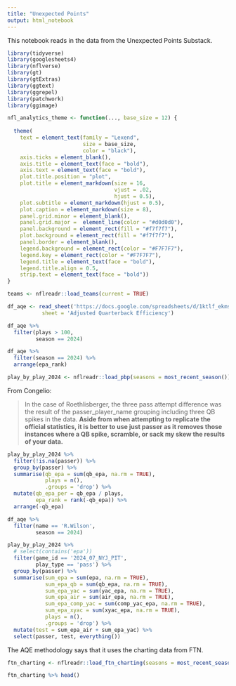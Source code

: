 ```yaml
---
title: "Unexpected Points"
output: html_notebook
---
```


This notebook reads in the data from the Unexpected Points Substack.

```r
library(tidyverse)
library(googlesheets4)
library(nflverse)
library(gt)
library(gtExtras)
library(ggtext)
library(ggrepel)
library(patchwork)
library(ggimage)
```

```r
nfl_analytics_theme <- function(..., base_size = 12) {
  
  theme(
    text = element_text(family = "Lexend",
                        size = base_size,
                        color = "black"),
    axis.ticks = element_blank(),
    axis.title = element_text(face = "bold"),
    axis.text = element_text(face = "bold"),
    plot.title.position = "plot",
    plot.title = element_markdown(size = 16,
                                  vjust = .02,
                                  hjust = 0.5),
    plot.subtitle = element_markdown(hjust = 0.5),
    plot.caption = element_markdown(size = 8),
    panel.grid.minor = element_blank(),
    panel.grid.major =  element_line(color = "#d0d0d0"),
    panel.background = element_rect(fill = "#f7f7f7"),
    plot.background = element_rect(fill = "#f7f7f7"),
    panel.border = element_blank(),
    legend.background = element_rect(color = "#F7F7F7"),
    legend.key = element_rect(color = "#F7F7F7"),
    legend.title = element_text(face = "bold"),
    legend.title.align = 0.5,
    strip.text = element_text(face = "bold"))
}
```

```r
teams <- nflreadr::load_teams(current = TRUE)
```

```r
df_aqe <- read_sheet('https://docs.google.com/spreadsheets/d/1ktlf_ekms7aI6r0tF_HeX0zaxps-bHWYsgglUReC558/edit?gid=1212845642#gid=1212845642',
           sheet = 'Adjusted Quarterback Efficiency')

df_aqe %>% 
  filter(plays > 100,
         season == 2024)
```

```r
df_aqe %>% 
  filter(season == 2024) %>% 
  arrange(epa_rank)
```

```r
play_by_play_2024 <- nflreadr::load_pbp(seasons = most_recent_season())
```

From Congelio:

> In the case of Roethlisberger, the three pass attempt difference was the result of the passer_player_name grouping including three QB spikes in the data. **Aside from when attempting to replicate the official statistics, it is better to use just passer as it removes those instances where a QB spike, scramble, or sack my skew the results of your data.**

```r
play_by_play_2024 %>% 
  filter(!is.na(passer)) %>% 
  group_by(passer) %>% 
  summarise(qb_epa = sum(qb_epa, na.rm = TRUE),
            plays = n(),
            .groups = 'drop') %>% 
  mutate(qb_epa_per = qb_epa / plays,
         epa_rank = rank(-qb_epa)) %>% 
  arrange(-qb_epa)
```



```r
df_aqe %>% 
  filter(name == 'R.Wilson',
         season == 2024)
```

```r
play_by_play_2024 %>% 
  # select(contains('epa'))
  filter(game_id == '2024_07_NYJ_PIT',
         play_type == 'pass') %>% 
  group_by(passer) %>% 
  summarise(sum_epa = sum(epa, na.rm = TRUE),
            sum_epa_qb = sum(qb_epa, na.rm = TRUE),
            sum_epa_yac = sum(yac_epa, na.rm = TRUE),
            sum_epa_air = sum(air_epa, na.rm = TRUE),
            sum_epa_comp_yac = sum(comp_yac_epa, na.rm = TRUE),
            sum_epa_xyac = sum(xyac_epa, na.rm = TRUE),
            plays = n(),
            .groups = 'drop') %>% 
  mutate(test = sum_epa_air + sum_epa_yac) %>% 
  select(passer, test, everything())
```

The AQE methodology says that it uses the charting data from FTN.

```r
ftn_charting <- nflreadr::load_ftn_charting(seasons = most_recent_season())
```

```r
ftn_charting %>% head()
```

